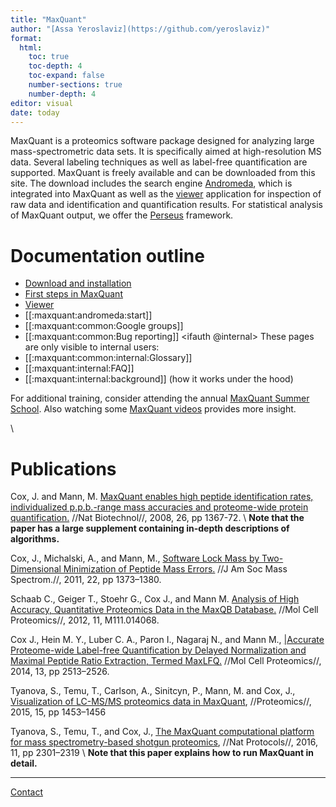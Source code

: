 ```yaml
---
title: "MaxQuant"
author: "[Assa Yeroslaviz](https://github.com/yeroslaviz)"
format: 
  html:
    toc: true
    toc-depth: 4
    toc-expand: false
    number-sections: true
    number-depth: 4
editor: visual
date: today
---
```


MaxQuant is a proteomics software package designed for analyzing large mass-spectrometric data sets. It is specifically aimed at high-resolution MS data. Several labeling techniques as well as label-free quantification are supported. MaxQuant is freely available and can be downloaded from this site. The download includes the search engine [Andromeda](andromeda_instructions.html), which is integrated into MaxQuant as well as the [viewer](viewer_instructions.html) application for inspection of raw data and identification and quantification results. For statistical analysis of MaxQuant output, we offer the [Perseus](perseus_instructions.html) framework.

# Documentation outline

-   [Download and installation](Download_Installation.html)
-   [First steps in MaxQuant](MQ_FirstSteps.html)
-   [Viewer](viewer_instructions.html)
-   \[\[:maxquant:andromeda:start\]\]
-   \[\[:maxquant:common:Google groups\]\]
-   \[\[:maxquant:common:Bug reporting\]\] \<ifauth @internal\> These pages are only visible to internal users:
-   \[\[:maxquant:common:internal:Glossary\]\]
-   \[\[:maxquant:internal:FAQ\]\]
-   \[\[:maxquant:internal:background\]\] (how it works under the hood) </ifauth>

For additional training, consider attending the annual [MaxQuant Summer School](https://maxquant.org/summer_school/). Also watching some [MaxQuant videos](https://www.youtube.com/c/MaxQuantChannel) provides more insight.

\\

# Publications

Cox, J. and Mann, M. [MaxQuant enables high peptide identification rates, individualized p.p.b.-range mass accuracies and proteome-wide protein quantification.](http://www.nature.com/nbt/journal/v26/n12/full/nbt.1511.html) //Nat Biotechnol//, 2008, 26, pp 1367-72. \\ **Note that the paper has a large supplement containing in-depth descriptions of algorithms.**

Cox, J., Michalski, A., and Mann, M., [Software Lock Mass by Two-Dimensional Minimization of Peptide Mass Errors.](http://link.springer.com/article/10.1007%2Fs13361-011-0142-8) //J Am Soc Mass Spectrom.//, 2011, 22, pp 1373--1380.

Schaab C., Geiger T., Stoehr G., Cox J., and Mann M. [Analysis of High Accuracy, Quantitative Proteomics Data in the MaxQB Database.](http://www.ncbi.nlm.nih.gov/pmc/articles/PMC3316731/) //Mol Cell Proteomics//, 2012, 11, M111.014068.

Cox J., Hein M. Y., Luber C. A., Paron I., Nagaraj N., and Mann M., [\|Accurate Proteome-wide Label-free Quantification by Delayed Normalization and Maximal Peptide Ratio Extraction, Termed MaxLFQ.](http://www.ncbi.nlm.nih.gov/pmc/articles/PMC4159666/) //Mol Cell Proteomics//, 2014, 13, pp 2513--2526.

Tyanova, S., Temu, T., Carlson, A., Sinitcyn, P., Mann, M. and Cox, J., [Visualization of LC-MS/MS proteomics data in MaxQuant](http://onlinelibrary.wiley.com/doi/10.1002/pmic.201400449/abstract), //Proteomics//, 2015, 15, pp 1453--1456

Tyanova, S., Temu, T., and Cox, J., [The MaxQuant computational platform for mass spectrometry-based shotgun proteomics](https://www.nature.com/articles/nprot.2016.136), //Nat Protocols//, 2016, 11, pp 2301--2319 \\ **Note that this paper explains how to run MaxQuant in detail.**

------------------------------------------------------------------------

[Contact](contact.html)
